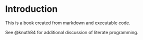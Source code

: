 # Introduction

This is a book created from markdown and executable code.

See @knuth84 for additional discussion of literate programming.

